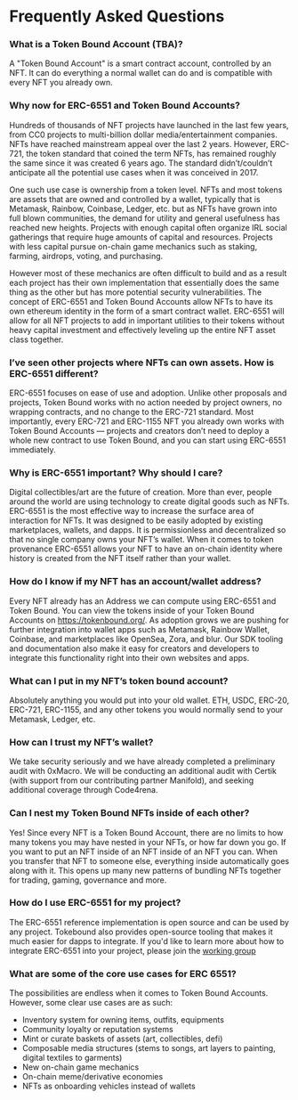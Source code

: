 
# Frequently Asked Questions

### What is a Token Bound Account (TBA)?

A "Token Bound Account" is a smart contract account, controlled by an NFT. It can do everything a normal wallet can do and is compatible with every NFT you already own.

### Why now for ERC-6551 and Token Bound Accounts?

Hundreds of thousands of NFT projects have launched in the last few years, from CC0 projects to multi-billion dollar media/entertainment companies. NFTs have reached mainstream appeal over the last 2 years. However, ERC-721, the token standard that coined the term NFTs, has remained roughly the same since it was created 6 years ago. The standard didn’t/couldn’t anticipate all the potential use cases when it was conceived in 2017.

One such use case is ownership from a token level. NFTs and most tokens are assets that are owned and controlled by a wallet, typically that is Metamask, Rainbow, Coinbase, Ledger, etc. but as NFTs have grown into full blown communities, the demand for utility and general usefulness has reached new heights. Projects with enough capital often organize IRL social gatherings that require huge amounts of capital and resources. Projects with less capital pursue on-chain game mechanics such as staking, farming, airdrops, voting, and purchasing.

However most of these mechanics are often difficult to build and as a result each project has their own implementation that essentially does the same thing as the other but has more potential security vulnerabilities. The concept of ERC-6551 and Token Bound Accounts allow NFTs to have its own ethereum identity in the form of a smart contract wallet. ERC-6551 will allow for all NFT projects to add in important utilities to their tokens without heavy capital investment and effectively leveling up the entire NFT asset class together.

### I’ve seen other projects where NFTs can own assets. How is ERC-6551 different?

ERC-6551 focuses on ease of use and adoption. Unlike other proposals and projects, Token Bound works with no action needed by project owners, no wrapping contracts, and no change to the ERC-721 standard. Most importantly, every ERC-721 and ERC-1155 NFT you already own works with Token Bound Accounts — projects and creators don’t need to deploy a whole new contract to use Token Bound, and you can start using ERC-6551 immediately.

### Why is ERC-6551 important? Why should I care?

Digital collectibles/art are the future of creation. More than ever, people around the world are using technology to create digital goods such as NFTs. ERC-6551 is the most effective way to increase the surface area of interaction for NFTs. It was designed to be easily adopted by existing marketplaces, wallets, and dapps. It is permissionless and decentralized so that no single company owns your NFT’s wallet. When it comes to token provenance ERC-6551 allows your NFT to have an on-chain identity where history is created from the NFT itself rather than your wallet.

### How do I know if my NFT has an account/wallet address?

Every NFT already has an Address we can compute using ERC-6551 and Token Bound. You can view the tokens inside of your Token Bound Accounts on https://tokenbound.org/. As adoption grows we are pushing for further integration into wallet apps such as Metamask, Rainbow Wallet, Coinbase, and marketplaces like OpenSea, Zora, and blur. Our SDK tooling and documentation also make it easy for creators and developers to integrate this functionality right into their own websites and apps.

### What can I put in my NFT’s token bound account?

Absolutely anything you would put into your old wallet. ETH, USDC, ERC-20, ERC-721, ERC-1155, and any other tokens you would normally send to your Metamask, Ledger, etc.

### How can I trust my NFT’s wallet?

We take security seriously and we have already completed a preliminary audit with 0xMacro. We will be conducting an additional audit with Certik (with support from our contributing partner Manifold), and seeking additional coverage through Code4rena.

### Can I nest my Token Bound NFTs inside of each other?

Yes! Since every NFT is a Token Bound Account, there are no limits to how many tokens you may have nested in your NFTs, or how far down you go. If you want to put an NFT inside of an NFT inside of an NFT you can. When you transfer that NFT to someone else, everything inside automatically goes along with it. This opens up many new patterns of bundling NFTs together for trading, gaming, governance and more.

### How do I use ERC-6551 for my project?

The ERC-6551 reference implementation is open source and can be used by any project. Tokebound also provides open-source tooling that makes it much easier for dapps to integrate. If you'd like to learn more about how to integrate ERC-6551 into your project, please join the [working group](https://t.me/tokenbound)

### What are some of the core use cases for ERC 6551?

The possibilities are endless when it comes to Token Bound Accounts. However, some clear use cases are as such:

- Inventory system for owning items, outfits, equipments
- Community loyalty or reputation systems
- Mint or curate baskets of assets (art, collectibles, defi)
- Composable media structures (stems to songs, art layers to painting, digital textiles to garments)
- New on-chain game mechanics
- On-chain meme/derivative economies
- NFTs as onboarding vehicles instead of wallets
